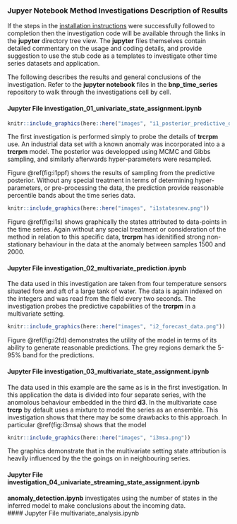 ### Jupyer Notebook Method Investigations Description of Results
If the steps in the [installation instructions](#installation) were successfully followed to completion then the investigation code will be available through the links in the __jupyter__ directory tree view.  The __jupyter__ files themselves contain detailed commentary on the usage and coding details, and provide suggestion to use the stub code as a templates to investigate other time series datasets and application.  

The following describes the results and general conclusions of the investigation.  Refer to the __jupyter notebook__ files in the __bnp_time_series__ repository to walk through the investigations cell by cell. 

#### Jupyter File investigation_01_univariate_state_assignment.ipynb
```r
knitr::include_graphics(here::here("images", "i1_posterior_predictive_draws.png"))
```
The first investigation is performed simply to probe the details of __trcrpm__ use.  An industrial data set with a known anomaly was incorporated into a a __trcrpm__ model.  The posterior was developped using MCMC and Gibbs sampling, and similarly afterwards hyper-parameters were resampled.   

Figure \@ref(fig:i1ppf) shows the results of sampling from the predictive posterior.  Without any special treatment in terms of determining hyper-parameters, or pre-processing the data, the prediction provide reasonable percentile bands about the time series data. 

```r
knitr::include_graphics(here::here("images", "i1statesnew.png"))
```
Figure \@ref(fig:i1s) shows graphically the states attributed to data-points in the time series.  Again without any special treatment or consideration of the method in relation to this specific data, __trcrpm__ has idenitified strong non-stationary behaviour in the data at the anomaly between samples $1500$ and $2000$.

#### Jupyter File investigation_02_multivariate_prediction.ipynb
The data used in this investigation are taken from four temperature sensors situated fore and aft of a large tank of water. The data is again indexed on the integers and was read from the field every two seconds.  The investigation probes the predictive capabilities of the __trcrpm__ in a multivariate setting.

```r
knitr::include_graphics(here::here("images", "i2_forecast_data.png"))
```
Figure \@ref(fig:i2fd) demonstrates the utility of the model in terms of its ability to generate reasonable predictions.  The grey regions demark the 5-95% band for the predictions.  

#### Jupyter File investigation_03_multivariate_state_assignment.ipynb
The data used in this example are the same as is in the first investigation.  In this application the data is divided into four separate series, with the anomolous behaviour embedded in the third __d3__.  In the multivariate case __trcrp__ by default uses a mixture to model the series as an ensemble.  This investigation shows that there may be some drawbacks to this approach.  In particular \@ref(fig:i3msa) shows that the model 
```r
knitr::include_graphics(here::here("images", "i3msa.png"))
```



The graphics demonstrate that in the multivariate setting state attribution is heavily influenced by the the goings on in neighbouring series.   

#### Jupyter File investigation_04_univariate_streaming_state_assignment.ipynb
__anomaly_detection.ipynb__ investigates using the number of states in the inferred model to make conclusions about the incoming data.  
#### Jupyter File multivariate_analysis.ipynb




